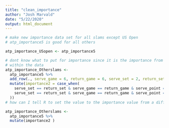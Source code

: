 ```yaml
---
title: "clean_importance"
author: "Josh Marvald"
date: "5/22/2020"
output: html_document
---
```



```r
# make new importance data set for all slams except US Open
# atp_importance5 is good for all others

atp_importance_USopen <- atp_importance5

# dont know what to put for importance since it is the importance from another row 
# within the data
atp_importance_Otherslams <-
  atp_importance5 %>%
  add_row(., serve_game = 6, return_game = 6, serve_set = 2, return_set = 6, serve_point = 0, return_point = 0, importance = ______) %>%
  mutate(importance2 = case_when(
    serve_set == return_set & serve_game == return_game & serve_point == return_point ~  ,
    serve_set == return_set & serve_game == return_game & serve_point == return_point + 1 ~
  ))
# how can I tell R to set the value to the importance value from a different row?

atp_importance_Otherslams <-
  atp_importance5 %>%
  mutate(importance2 )
```


